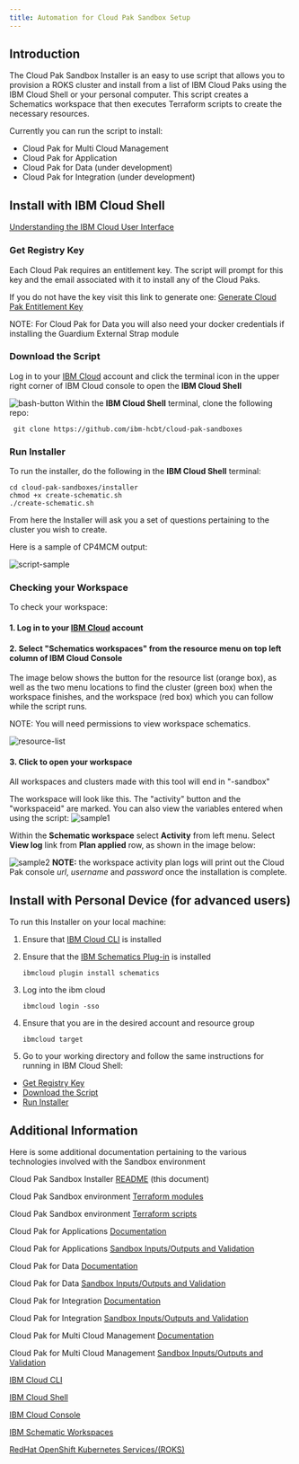 ```yaml
---
title: Automation for Cloud Pak Sandbox Setup
---
```



<PageDescription>
</PageDescription>

## **Introduction**

The Cloud Pak Sandbox Installer is an easy to use script that allows you to provision a ROKS cluster and install from a list of IBM Cloud Paks using the IBM Cloud Shell or your personal computer. This script creates a Schematics workspace that then executes Terraform scripts to create the necessary resources.

Currently you can run the script to install:

- Cloud Pak for Multi Cloud Management
- Cloud Pak for Application
- Cloud Pak for Data (under development)
- Cloud Pak for Integration (under development)

## **Install with IBM Cloud Shell**

[Understanding the IBM Cloud User Interface](https://cloud.ibm.com/docs/overview?topic=overview-ui)

### Get Registry Key

Each Cloud Pak requires an entitlement key. The script will prompt for this key and the email associated with it to install any of the Cloud Paks.

If you do not have the key visit this link to generate one:
[Generate Cloud Pak Entitlement Key](https://myibm.ibm.com/products-services/containerlibrary)

NOTE: For Cloud Pak for Data you will also need your docker credentials if installing the Guardium External Strap module

### Download the Script

Log in to your [IBM Cloud](http://cloud.ibm.com) account and click the terminal icon in the upper right corner of IBM Cloud console to open the **IBM Cloud Shell** 

![bash-button](./images/bash-symbol.png)
Within the **IBM Cloud Shell** terminal, clone the following repo:

     git clone https://github.com/ibm-hcbt/cloud-pak-sandboxes

### Run Installer

To run the installer, do the following in the **IBM Cloud Shell** terminal:

    cd cloud-pak-sandboxes/installer
    chmod +x create-schematic.sh
    ./create-schematic.sh

From here the Installer will ask you a set of questions pertaining to the cluster you wish to create. 

Here is a sample of CP4MCM output:

![script-sample](./images/sample-script.png)

### Checking your Workspace

To check your workspace:

#### 1. Log in to your [IBM Cloud](http://cloud.ibm.com) account
#### 2. Select "Schematics workspaces" from the resource menu on top left column of IBM Cloud Console

The image below shows the button for the resource list (orange box), as well as the two menu locations to find the cluster (green box) when the workspace finishes, and the workspace (red box) which you can follow while the script runs. 

NOTE: You will need permissions to view workspace schematics.

![resource-list](./images/resource-list.png)

#### 3. Click to open your workspace
All workspaces and clusters made with this tool will end in "-sandbox"

The workspace will look like this. The "activity" button and the "workspaceid" are marked. You can also view the variables entered when using the script:
![sample1](./images/activity-location.png)

Within the **Schematic workspace** select **Activity** from left menu. Select **View log** link from **Plan applied** row, as shown in the image below:

![sample2](./images/activity-log.png)
**NOTE:** the workspace activity plan logs will print out the Cloud Pak console *url*, *username* and *password* once the installation is complete.

## **Install with Personal Device (for advanced users)**

To run this Installer on your local machine:

1. Ensure that [IBM Cloud CLI](https://cloud.ibm.com/docs/cli?topic=cli-install-ibmcloud-cli) is installed
   
2. Ensure that the [IBM Schematics Plug-in](https://cloud.ibm.com/docs/schematics?topic=schematics-setup-cli) is installed
   
   `ibmcloud plugin install schematics`
3. Log into the ibm cloud 
   
   `ibmcloud login -sso`
4. Ensure that you are in the desired account and resource group 
   
   `ibmcloud target`

5. Go to your working directory and follow the same instructions for running in IBM Cloud Shell:

- [Get Registry Key](#get-registry-key)
- [Download the Script](#download-the-script)
- [Run Installer](#run-installer)

## Additional Information

Here is some additional documentation pertaining to the various technologies involved with the Sandbox environment

Cloud Pak Sandbox Installer [README](https://github.com/ibm-hcbt/cloud-pak-sandboxes/blob/master/installer/README.md) (this document)

Cloud Pak Sandbox environment [Terraform modules](https://github.com/ibm-hcbt/terraform-ibm-cloud-pak)

Cloud Pak Sandbox environment [Terraform scripts](https://github.com/ibm-hcbt/cloud-pak-sandboxes/blob/master/terraform)

Cloud Pak for Applications [Documentation](https://www.ibm.com/cloud/cloud-pak-for-applications) 

Cloud Pak for Applications [Sandbox Inputs/Outputs and Validation](https://github.com/ibm-hcbt/cloud-pak-sandboxes/blob/master/terraform/cp4app/README.md) 

Cloud Pak for Data [Documentation](https://www.ibm.com/products/cloud-pak-for-data) 

Cloud Pak for Data [Sandbox Inputs/Outputs and Validation](https://github.com/ibm-hcbt/cloud-pak-sandboxes/blob/master/terraform/cp4data/README.md) 

Cloud Pak for Integration [Documentation](https://www.ibm.com/cloud/cloud-pak-for-integration) 

Cloud Pak for Integration [Sandbox Inputs/Outputs and Validation](https://github.com/ibm-hcbt/cloud-pak-sandboxes/blob/master/terraform/cp4int/README.md) 

Cloud Pak for Multi Cloud Management [Documentation](https://www.ibm.com/cloud/cloud-pak-for-management) 

Cloud Pak for Multi Cloud Management [Sandbox Inputs/Outputs and Validation](https://github.com/ibm-hcbt/cloud-pak-sandboxes/blob/master/terraform/cp4mcm/README.md) 

[IBM Cloud CLI](https://cloud.ibm.com/docs/cli?topic=cli-install-ibmcloud-cli)

[IBM Cloud Shell](https://www.ibm.com/cloud/cloud-shell)

[IBM Cloud Console](https://cloud.ibm.com/docs/overview?topic=overview-ui)

[IBM Schematic Workspaces](http://github.com)

[RedHat OpenShift Kubernetes Services/(ROKS)](https://developer.ibm.com/recipes/tutorials/planning-redhat-openshift-deployment-on-ibm-cloud/)


